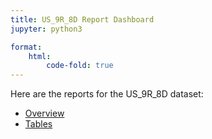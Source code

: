```yaml
---
title: US_9R_8D Report Dashboard
jupyter: python3

format:
    html:
        code-fold: true
---
```


Here are the reports for the US_9R_8D dataset:

- [Overview](overview.qmd)
- [Tables](tables.qmd)

